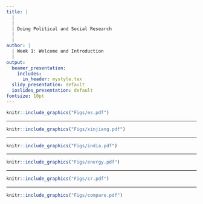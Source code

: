 ```yaml
---
title: |
  |
  |
  | Doing Political and Social Research
  |
  |
author: |
  | Week 1: Welcome and Introduction
  |
output:
  beamer_presentation:
    includes:
      in_header: mystyle.tex
  slidy_presentation: default
  ioslides_presentation: default
fontsize: 10pt
---
```


\vspace{0.2cm}
```r
knitr::include_graphics("Figs/es.pdf")
```

---

\vspace{0.2cm}
```r
knitr::include_graphics("Figs/xinjiang.pdf")
```

---

\vspace{0.2cm}
```r
knitr::include_graphics("Figs/india.pdf")
```

---

\vspace{0.2cm}
```r
knitr::include_graphics("Figs/energy.pdf")
```

---

\vspace{0.2cm}
```r
knitr::include_graphics("Figs/cr.pdf")
```

---

\vspace{0.2cm}
```r
knitr::include_graphics("Figs/compare.pdf")
```
